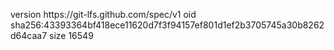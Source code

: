 version https://git-lfs.github.com/spec/v1
oid sha256:43393364bf418ece11620d7f3f94157ef801d1ef2b3705745a30b8262d64caa7
size 16549
